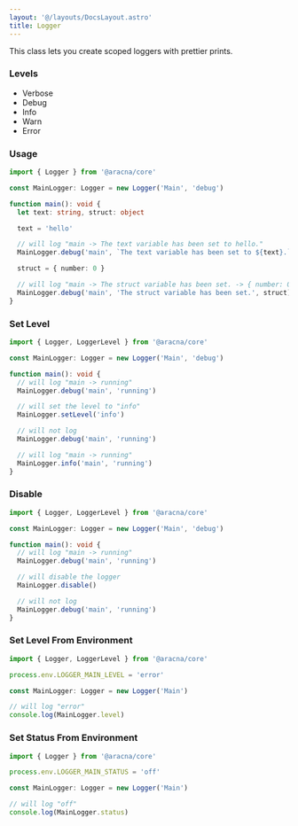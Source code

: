 ```yaml
---
layout: '@/layouts/DocsLayout.astro'
title: Logger
---
```


This class lets you create scoped loggers with prettier prints.

### Levels

- Verbose
- Debug
- Info
- Warn
- Error

### Usage

```ts
import { Logger } from '@aracna/core'

const MainLogger: Logger = new Logger('Main', 'debug')

function main(): void {
  let text: string, struct: object

  text = 'hello'

  // will log "main -> The text variable has been set to hello."
  MainLogger.debug('main', `The text variable has been set to ${text}.`)

  struct = { number: 0 }

  // will log "main -> The struct variable has been set. -> { number: 0 }"
  MainLogger.debug('main', 'The struct variable has been set.', struct)
}
```

### Set Level

```ts
import { Logger, LoggerLevel } from '@aracna/core'

const MainLogger: Logger = new Logger('Main', 'debug')

function main(): void {
  // will log "main -> running"
  MainLogger.debug('main', 'running')

  // will set the level to "info"
  MainLogger.setLevel('info')

  // will not log
  MainLogger.debug('main', 'running')

  // will log "main -> running"
  MainLogger.info('main', 'running')
}
```

### Disable

```ts
import { Logger, LoggerLevel } from '@aracna/core'

const MainLogger: Logger = new Logger('Main', 'debug')

function main(): void {
  // will log "main -> running"
  MainLogger.debug('main', 'running')

  // will disable the logger
  MainLogger.disable()

  // will not log
  MainLogger.debug('main', 'running')
}
```

### Set Level From Environment

```ts
import { Logger, LoggerLevel } from '@aracna/core'

process.env.LOGGER_MAIN_LEVEL = 'error'

const MainLogger: Logger = new Logger('Main')

// will log "error"
console.log(MainLogger.level)
```

### Set Status From Environment

```ts
import { Logger } from '@aracna/core'

process.env.LOGGER_MAIN_STATUS = 'off'

const MainLogger: Logger = new Logger('Main')

// will log "off"
console.log(MainLogger.status)
```
